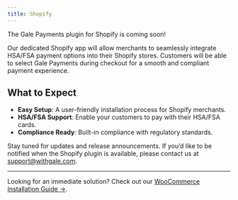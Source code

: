 ```yaml
---
title: Shopify 
---
```


The Gale Payments plugin for Shopify is coming soon! 

Our dedicated Shopify app will allow merchants to seamlessly integrate HSA/FSA payment options into their Shopify stores. Customers will be able to select Gale Payments during checkout for a smooth and compliant payment experience.

## What to Expect

- **Easy Setup**: A user-friendly installation process for Shopify merchants.
- **HSA/FSA Support**: Enable your customers to pay with their HSA/FSA cards.
- **Compliance Ready**: Built-in compliance with regulatory standards.

Stay tuned for updates and release announcements. If you’d like to be notified when the Shopify plugin is available, please contact us at [support@withgale.com](mailto:support@withgale.com).

---
Looking for an immediate solution? Check out our [WooCommerce Installation Guide →](onboarding/woocommerce/installation).
